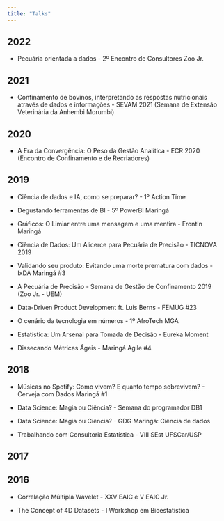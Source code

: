 ```yaml
---
title: "Talks"
---
```


## 2022

-   Pecuária orientada a dados - 2º Encontro de Consultores Zoo Jr.

## 2021

-   Confinamento de bovinos, interpretando as respostas nutricionais através de dados e informações - SEVAM 2021 (Semana de Extensão Veterinária da Anhembi Morumbi)

## 2020

-   A Era da Convergência: O Peso da Gestão Analítica - ECR 2020 (Encontro de Confinamento e de Recriadores)

## 2019

-   Ciência de dados e IA, como se preparar? - 1º Action Time

-   Degustando ferramentas de BI - 5º PowerBI Maringá

-   Gráficos: O Limiar entre uma mensagem e uma mentira - FrontIn Maringá

-   Ciência de Dados: Um Alicerce para Pecuária de Precisão - TICNOVA 2019

-   Validando seu produto: Evitando uma morte prematura com dados - IxDA Maringá #3

-   A Pecuária de Precisão - Semana de Gestão de Confinamento 2019 (Zoo Jr. - UEM)

-   Data-Driven Product Development ft. Luis Berns - FEMUG #23

-   O cenário da tecnologia em números - 1º AfroTech MGA

-   Estatística: Um Arsenal para Tomada de Decisão - Eureka Moment

-   Dissecando Métricas Ágeis - Maringá Agile #4

## 2018

-   Músicas no Spotify: Como vivem? E quanto tempo sobrevivem? - Cerveja com Dados Maringá #1

-   Data Science: Magia ou Ciência? - Semana do programador DB1

-   Data Science: Magia ou Ciência? - GDG Maringá: Ciência de dados

-   Trabalhando com Consultoria Estatística - VIII SEst UFSCar/USP

## 2017

## 2016

-   Correlação Múltipla Wavelet - XXV EAIC e V EAIC Jr.

-   The Concept of 4D Datasets - I Workshop em Bioestatística
